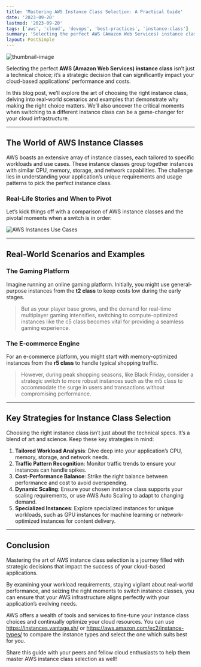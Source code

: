 ```yaml
---
title: 'Mastering AWS Instance Class Selection: A Practical Guide'
date: '2023-09-20'
lastmod: '2023-09-20'
tags: ['aws', 'cloud', 'devops', 'best-practices', 'instance-class']
summary: 'Selecting the perfect AWS (Amazon Web Services) instance class isn’t just a technical choice; it’s a strategic decision that can significantly impact your cloud-based applications’ performance and costs.'
layout: PostSimple
---
```


![thumbnail-image](/static/images/blogs/posts/03-aws-instances.webp)

Selecting the perfect **AWS (Amazon Web Services) instance class** isn’t just a technical choice; it’s a strategic decision that can significantly impact your cloud-based applications’ performance and costs.

In this blog post, we’ll explore the art of choosing the right instance class, delving into real-world scenarios and examples that demonstrate why making the right choice matters. We’ll also uncover the critical moments when switching to a different instance class can be a game-changer for your cloud infrastructure.

---

## The World of AWS Instance Classes

AWS boasts an extensive array of instance classes, each tailored to specific workloads and use cases. These instance classes group together instances with similar CPU, memory, storage, and network capabilities. The challenge lies in understanding your application’s unique requirements and usage patterns to pick the perfect instance class.

### Real-Life Stories and When to Pivot

Let’s kick things off with a comparison of AWS instance classes and the pivotal moments when a switch is in order:

![AWS Instances Use Cases](/static/images/blogs/posts/03-aws-instances-compare.webp)

---

## Real-World Scenarios and Examples

### The Gaming Platform

Imagine running an online gaming platform. Initially, you might use general-purpose instances from the **t2 class** to keep costs low during the early stages.

> But as your player base grows, and the demand for real-time multiplayer gaming intensifies, switching to compute-optimized instances like the c5 class becomes vital for providing a seamless gaming experience.

### The E-commerce Engine

For an e-commerce platform, you might start with memory-optimized instances from the **r5 class** to handle typical shopping traffic.

> However, during peak shopping seasons, like Black Friday, consider a strategic switch to more robust instances such as the m5 class to accommodate the surge in users and transactions without compromising performance.

---

## Key Strategies for Instance Class Selection

Choosing the right instance class isn’t just about the technical specs. It’s a blend of art and science. Keep these key strategies in mind:

1. **Tailored Workload Analysis**: Dive deep into your application’s CPU, memory, storage, and network needs.
2. **Traffic Pattern Recognition**: Monitor traffic trends to ensure your instances can handle spikes.
3. **Cost-Performance Balance**: Strike the right balance between performance and cost to avoid overspending.
4. **Dynamic Scaling**: Ensure your chosen instance class supports your scaling requirements, or use AWS Auto Scaling to adapt to changing demand.
5. **Specialized Instances**: Explore specialized instances for unique workloads, such as GPU instances for machine learning or network-optimized instances for content delivery.

---

## Conclusion

Mastering the art of AWS instance class selection is a journey filled with strategic decisions that impact the success of your cloud-based applications.

By examining your workload requirements, staying vigilant about real-world performance, and seizing the right moments to switch instance classes, you can ensure that your AWS infrastructure aligns perfectly with your application’s evolving needs.

AWS offers a wealth of tools and services to fine-tune your instance class choices and continually optimize your cloud resources. You can use https://instances.vantage.sh/ or https://aws.amazon.com/ec2/instance-types/ to compare the instance types and select the one which suits best for you.

Share this guide with your peers and fellow cloud enthusiasts to help them master AWS instance class selection as well!
